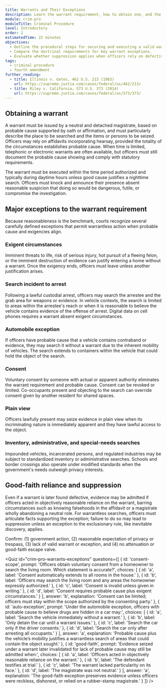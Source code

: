 ```yaml
---
title: Warrants and Their Exceptions
description: Learn the warrant requirement, how to obtain one, and the major exceptions that allow warrantless searches.
module: crim-pro
moduleTitle: Criminal Procedure
level: Introductory
order: 2
estimatedTime: 22 minutes
objectives:
  - Outline the procedural steps for securing and executing a valid warrant.
  - Compare the doctrinal requirements for key warrant exceptions.
  - Evaluate whether suppression applies when officers rely on defective warrants.
tags:
  - criminal procedure
  - fourth amendment
further_reading:
  - title: Illinois v. Gates, 462 U.S. 213 (1983)
    url: https://supreme.justia.com/cases/federal/us/462/213/
  - title: Riley v. California, 573 U.S. 373 (2014)
    url: https://supreme.justia.com/cases/federal/us/573/373/
---
```


## Obtaining a warrant

A warrant must be issued by a neutral and detached magistrate, based on probable cause supported by oath or affirmation, and must particularly describe the place to be searched and the items or persons to be seized. Officers may rely on affidavits incorporating hearsay, provided the totality of the circumstances establishes probable cause. When time is limited, telephonic or electronic warrants are often available, but officers must still document the probable cause showing and comply with statutory requirements.

The warrant must be executed within the time period authorized and typically during daytime hours unless good cause justifies a nighttime search. Officers must knock and announce their presence absent reasonable suspicion that doing so would be dangerous, futile, or compromise the investigation.

## Major exceptions to the warrant requirement

Because reasonableness is the benchmark, courts recognize several carefully defined exceptions that permit warrantless action when probable cause and exigencies align.

### Exigent circumstances

Imminent threats to life, risk of serious injury, hot pursuit of a fleeing felon, or the imminent destruction of evidence can justify entering a home without a warrant. Once the exigency ends, officers must leave unless another justification arises.

### Search incident to arrest

Following a lawful custodial arrest, officers may search the arrestee and the grab area for weapons or evidence. In vehicle contexts, the search is limited to areas within the arrestee's reach or when it is reasonable to believe the vehicle contains evidence of the offense of arrest. Digital data on cell phones requires a warrant absent exigent circumstances.

### Automobile exception

If officers have probable cause that a vehicle contains contraband or evidence, they may search it without a warrant due to the inherent mobility of vehicles. The search extends to containers within the vehicle that could hold the object of the search.

### Consent

Voluntary consent by someone with actual or apparent authority eliminates the warrant requirement and probable cause. Consent can be revoked or limited. Co-occupants present and objecting to the search can override consent given by another resident for shared spaces.

### Plain view

Officers lawfully present may seize evidence in plain view when its incriminating nature is immediately apparent and they have lawful access to the object.

### Inventory, administrative, and special-needs searches

Impounded vehicles, incarcerated persons, and regulated industries may be subject to standardized inventory or administrative searches. Schools and border crossings also operate under modified standards when the government's needs outweigh privacy interests.

## Good-faith reliance and suppression

Even if a warrant is later found defective, evidence may be admitted if officers acted in objectively reasonable reliance on the warrant, barring circumstances such as knowing falsehoods in the affidavit or a magistrate wholly abandoning a neutral role. For warrantless searches, officers must articulate facts supporting the exception; failure to do so may lead to suppression unless an exception to the exclusionary rule, like inevitable discovery, applies.

<Callout kind="tip" title="Checklist before suppressing">
  Confirm: (1) government action, (2) reasonable expectation of privacy or trespass, (3) lack of valid warrant or exception, and (4) no attenuation or good-faith escape valve.
</Callout>

<Quiz
  id="crim-pro-warrants-exceptions"
  questions={[
    {
      id: 'consent-scope',
      prompt: 'Officers obtain voluntary consent from a homeowner to search the living room. Which statement is accurate?',
      choices: [
        { id: 'a', label: 'Consent automatically extends to all rooms in the house.' },
        { id: 'b', label: 'Officers may search the living room and any areas the homeowner expressly authorized.' },
        { id: 'c', label: 'Consent is invalid unless given in writing.' },
        { id: 'd', label: 'Consent requires probable cause plus exigent circumstances.' }
      ],
      answer: 'b',
      explanation:
        'Consent can be limited; officers must stay within the scope authorized by the consenting party.'
    },
    {
      id: 'auto-exception',
      prompt: 'Under the automobile exception, officers with probable cause to believe drugs are hidden in a car may:',
      choices: [
        { id: 'a', label: 'Search the vehicle immediately without a warrant.' },
        { id: 'b', label: 'Only detain the car until a warrant issues.' },
        { id: 'c', label: 'Search the car only if the driver consents.' },
        { id: 'd', label: 'Search the car only after arresting all occupants.' }
      ],
      answer: 'a',
      explanation:
        'Probable cause plus the vehicle’s mobility justifies a warrantless search of areas that could contain the object sought.'
    },
    {
      id: 'good-faith',
      prompt: 'Evidence seized under a warrant later invalidated for lack of probable cause may still be admitted when:',
      choices: [
        { id: 'a', label: 'Officers acted in objectively reasonable reliance on the warrant.' },
        { id: 'b', label: 'The defendant testifies at trial.' },
        { id: 'c', label: 'The warrant lacked particularity on its face.' },
        { id: 'd', label: 'The magistrate was not neutral.' }
      ],
      answer: 'a',
      explanation:
        'The good-faith exception preserves evidence unless officers were reckless, dishonest, or relied on a rubber-stamp magistrate.'
    }
  ]}
/>
